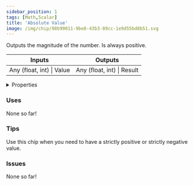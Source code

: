 ```yaml
---
sidebar_position: 1
tags: [Math,Scalar]
title: 'Absolute Value'
image: /img/chip/98b99011-9be8-43b3-89cc-1e9d55bd8b51.svg
---
```


Outputs the magnitude of the number. Is always positive.



<IChip uuid="98b99011-9be8-43b3-89cc-1e9d55bd8b51"/>

<table><thead><tr><th>Inputs</th><th>Outputs</th></tr></thead><tbody><tr><td>Any (float, int) | Value</td><td>Any (float, int) | Result</td></tr></tbody></table>

<details>
  <summary>Properties</summary>
  <div>
    <div>
    <table>
      <tbody>
        <tr>
          <td>Is beta required?</td>
          <td>No</td>
        </tr>
        <tr>
          <td>Is chip a trolling risk?</td>
          <td>No</td>
        </tr>
        <tr>
          <td>Is chip a role assignment risk?</td>
          <td>No</td>
        </tr>
        <tr>
          <td>Chip UUID</td>
          <td>98b99011-9be8-43b3-89cc-1e9d55bd8b51</td>
        </tr>
        <tr>
          <td>Room availability</td>
          <td>Available everywhere</td>
        </tr>
      </tbody>
    </table>
    </div>
  </div>
</details>

### Uses

None so far!

### Tips

Use this chip when you need to have a strictly positive or strictly negative value.

### Issues

None so far!